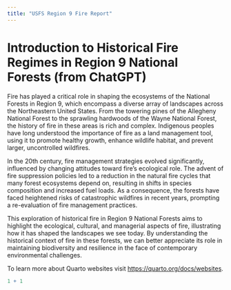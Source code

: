 ```yaml
---
title: "USFS Region 9 Fire Report"
---
```


# Introduction to Historical Fire Regimes in Region 9 National Forests (from ChatGPT)

Fire has played a critical role in shaping the ecosystems of the National Forests in Region 9, which encompass a diverse array of landscapes across the Northeastern United States. From the towering pines of the Allegheny National Forest to the sprawling hardwoods of the Wayne National Forest, the history of fire in these areas is rich and complex. Indigenous peoples have long understood the importance of fire as a land management tool, using it to promote healthy growth, enhance wildlife habitat, and prevent larger, uncontrolled wildfires.

In the 20th century, fire management strategies evolved significantly, influenced by changing attitudes toward fire's ecological role. The advent of fire suppression policies led to a reduction in the natural fire cycles that many forest ecosystems depend on, resulting in shifts in species composition and increased fuel loads. As a consequence, the forests have faced heightened risks of catastrophic wildfires in recent years, prompting a re-evaluation of fire management practices.

This exploration of historical fire in Region 9 National Forests aims to highlight the ecological, cultural, and managerial aspects of fire, illustrating how it has shaped the landscapes we see today. By understanding the historical context of fire in these forests, we can better appreciate its role in maintaining biodiversity and resilience in the face of contemporary environmental challenges.

To learn more about Quarto websites visit <https://quarto.org/docs/websites>.

```r
1 + 1
```
